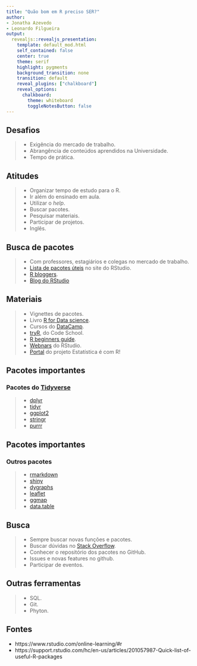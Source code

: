 ```yaml
---
title: "Quão bom em R preciso SER?"
author: 
- Jonatha Azevedo
- Leonardo Filgueira
output:
  revealjs::revealjs_presentation:
    template: default_mod.html
    self_contained: false
    center: true
    theme: serif
    highlight: pygments
    background_transition: none
    transition: default
    reveal_plugins: ["chalkboard"]
    reveal_options:
      chalkboard:
        theme: whiteboard
        toggleNotesButton: false
---
```


## Desafios {data-background-image="ser3.png" data-background-size="150px" data-background-position=bottom}

>- Exigência do mercado de trabalho.
>- Abrangência de conteúdos aprendidos na Universidade.
>- Tempo de prática.

## Atitudes {data-background-image="ser3.png" data-background-size="150px" data-background-position=bottom}

>- Organizar tempo de estudo para o R.
>- Ir além do ensinado em aula.
>- Utilizar o *help*.
>- Buscar pacotes.
>- Pesquisar materiais.
>- Participar de projetos.
>- Inglês.

## Busca de pacotes {data-background-image="ser3.png" data-background-size="150px" data-background-position=bottom}

>- Com professores, estagiários e colegas no mercado de trabalho.
>- [Lista de pacotes úteis](https://support.rstudio.com/hc/en-us/articles/201057987-Quick-list-of-useful-R-packages) no site do RStudio.
>- [R bloggers](https://www.r-bloggers.com/).
>- [Blog do RStudio](https://blog.rstudio.com/)

## Materiais {data-background-image="ser3.png" data-background-size="150px" data-background-position=bottom}

>- Vignettes de pacotes.
>- Livro [R for Data science](http://r4ds.had.co.nz/).
>- Cursos do [DataCamp](https://www.datacamp.com).
>- [tryR](http://tryr.codeschool.com), do Code School.
>- [R beginners guide](https://www.computerworld.com/article/2497143/business-intelligence/business-intelligence-beginner-s-guide-to-r-introduction.html).
>- [Webnars](https://www.rstudio.com/resources/webinars/) do RStudio.
>- [Portal](http://www.estatisticacomr.uff.br/) do projeto Estatística é com R!

## Pacotes importantes {data-background-image="ser3.png" data-background-size="150px" data-background-position=bottom}

### Pacotes do [Tidyverse](https://www.tidyverse.org/)

>- [dplyr](http://dplyr.tidyverse.org/)
>- [tidyr](http://tidyr.tidyverse.org/)
>- [ggplot2](http://ggplot2.tidyverse.org/)
>- [stringr](http://stringr.tidyverse.org/)
>- [purrr](http://purrr.tidyverse.org/)

## Pacotes importantes {data-background-image="ser3.png" data-background-size="150px" data-background-position=bottom}

### Outros pacotes

>- [rmarkdown](https://rmarkdown.rstudio.com/)
>- [shiny](https://shiny.rstudio.com/)
>- [dygraphs](https://rstudio.github.io/dygraphs/)
>- [leaflet](https://rstudio.github.io/leaflet/)
>- [ggmap](https://cran.r-project.org/web/packages/ggmap/index.html)
>- [data.table](https://cran.r-project.org/web/packages/data.table/vignettes/datatable-intro.html)

## Busca {data-background-image="ser3.png" data-background-size="150px" data-background-position=bottom}

>- Sempre buscar novas funções e pacotes.
>- Buscar dúvidas no [Stack Overflow](https://stackoverflow.com/).
>- Conhecer o repositório dos pacotes no GitHub.
>- Issues e novas features no github.
>- Participar de eventos.

## Outras ferramentas {data-background-image="ser3.png" data-background-size="150px" data-background-position=bottom}

>- SQL.
>- Git.
>- Phyton.

## Fontes {data-background-image="ser3.png" data-background-size="150px" data-background-position=bottom}

- https://www.rstudio.com/online-learning/#r
- https://support.rstudio.com/hc/en-us/articles/201057987-Quick-list-of-useful-R-packages